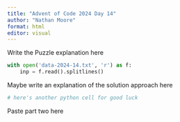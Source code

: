 ```yaml
---
title: "Advent of Code 2024 Day 14"
author: "Nathan Moore"
format: html
editor: visual
---
```


Write the Puzzle explanation here

```python

with open('data-2024-14.txt', 'r') as f:
    inp = f.read().splitlines()

```

Maybe write an explanation of the solution approach here

```python
# here's another python cell for good luck

```

Paste part two here

